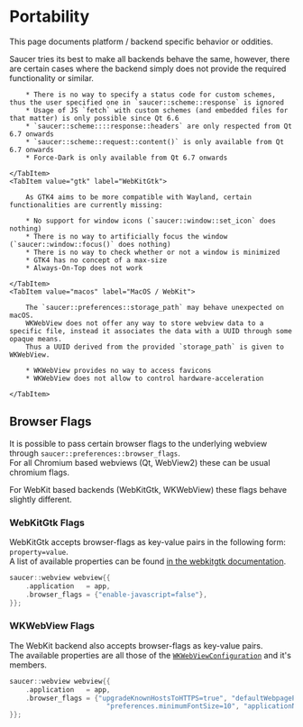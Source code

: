 
# Portability

This page documents platform / backend specific behavior or oddities.  

Saucer tries its best to make all backends behave the same, however, there are certain cases where the backend simply does not provide the required functionality or similar.

<Tabs>
    <TabItem value="qt" label="Qt">
    
        * There is no way to specify a status code for custom schemes, thus the user specified one in `saucer::scheme::response` is ignored
        * Usage of JS `fetch` with custom schemes (and embedded files for that matter) is only possible since Qt 6.6
        * `saucer::scheme::::response::headers` are only respected from Qt 6.7 onwards
        * `saucer::scheme::request::content()` is only available from Qt 6.7 onwards
        * Force-Dark is only available from Qt 6.7 onwards
    
    </TabItem>
    <TabItem value="gtk" label="WebKitGtk">
    
        As GTK4 aims to be more compatible with Wayland, certain functionalities are currently missing:

        * No support for window icons (`saucer::window::set_icon` does nothing)
        * There is no way to artificially focus the window (`saucer::window::focus()` does nothing)
        * There is no way to check whether or not a window is minimized
        * GTK4 has no concept of a max-size
        * Always-On-Top does not work
    
    </TabItem>
    <TabItem value="macos" label="MacOS / WebKit">
    
        The `saucer::preferences::storage_path` may behave unexpected on macOS. 
        WKWebView does not offer any way to store webview data to a specific file, instead it associates the data with a UUID through some opaque means.
        Thus a UUID derived from the provided `storage_path` is given to WKWebView.

        * WKWebView provides no way to access favicons
        * WKWebView does not allow to control hardware-acceleration

    </TabItem>
</Tabs>

## Browser Flags

It is possible to pass certain browser flags to the underlying webview through `saucer::preferences::browser_flags`.  
For all Chromium based webviews (Qt, WebView2) these can be usual chromium flags.

For WebKit based backends (WebKitGtk, WKWebView) these flags behave slightly different.  

### WebKitGtk Flags

WebKitGtk accepts browser-flags as key-value pairs in the following form: `property=value`.  
A list of available properties can be found [in the webkitgtk documentation](https://webkitgtk.org/reference/webkitgtk/stable/class.Settings.html#properties).

```cpp title="Example: Disable JavaScript"
saucer::webview webview{{ 
    .application   = app,
    .browser_flags = {"enable-javascript=false"},
}};
```

### WKWebView Flags

The WebKit backend also accepts browser-flags as key-value pairs.  
The available properties are all those of the [`WKWebViewConfiguration`](https://developer.apple.com/documentation/webkit/wkwebviewconfiguration?language=objc) and it's members.

```cpp title="Example: WebKit Browser-Flags"
saucer::webview webview{{
    .application   = app,
    .browser_flags = {"upgradeKnownHostsToHTTPS=true", "defaultWebpagePreferences.allowsContentJavaScript=false",
                        "preferences.minimumFontSize=10", "applicationNameForUserAgent=\"Saucer App\""},
}};
```
